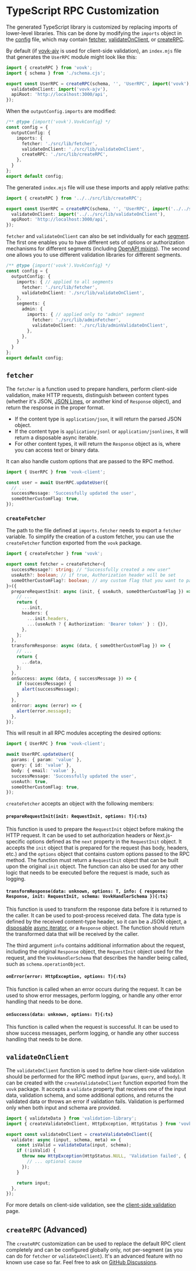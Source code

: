 # TypeScript RPC Customization

The generated TypeScript library is customized by replacing imports of lower-level libraries. This can be done by modifying the `imports` object in the [config](/config) file, which may contain [fetcher](#fetcher), [validateOnClient](#validateonclient), or [createRPC](#createrpc-advanced).

By default (if [vovk-ajv](/validation/client) is used for client-side validation), an `index.mjs` file that generates the `UserRPC` module might look like this:

```ts filename="./node_modules/.vovk-client/index.mjs"
import { createRPC } from 'vovk';
import { schema } from './schema.cjs';

export const UserRPC = createRPC(schema, '', 'UserRPC', import('vovk'), {
  validateOnClient: import('vovk-ajv'),
  apiRoot: 'http://localhost:3000/api',
});
```

When the `outputConfig.imports` are modified:

```ts filename="vovk.config.mjs"
/** @type {import('vovk').VovkConfig} */
const config = {
  outputConfig: {
    imports: {
      fetcher: './src/lib/fetcher',
      validateOnClient: './src/lib/validateOnClient',
      createRPC: './src/lib/createRPC',
    },
  }
};
export default config;
```

The generated `index.mjs` file will use these imports and apply relative paths:

```ts filename="./node_modules/.vovk-client/index.mjs"
import { createRPC } from '../../src/lib/createRPC';

export const UserRPC = createRPC(schema, '', 'UserRPC', import('../../src/lib/fetcher'), {
  validateOnClient: import('../../src/lib/validateOnClient'),
  apiRoot: 'http://localhost:3000/api',
});
```

`fetcher` and `validateOnClient` can also be set individually for each [segment](/segment). The first one enables you to have different sets of options or authorization mechanisms for different segments (including [OpenAPI mixins](/codegen)). The second one allows you to use different validation libraries for different segments.

```ts
/** @type {import('vovk').VovkConfig} */
const config = {
  outputConfig: {
    imports: { // applied to all segments
      fetcher: './src/lib/fetcher',
      validateOnClient: './src/lib/validateOnClient',
    },
    segments: {
      admin: {
        imports: { // applied only to "admin" segment
          fetcher: './src/lib/adminFetcher',
          validateOnClient: './src/lib/adminValidateOnClient',
        },
      },
    }
  }
};
export default config;
```

## `fetcher`

The `fetcher` is a function used to prepare handlers, perform client-side validation, make HTTP requests, distinguish between content types (whether it's JSON, [JSON Lines](/streaming), or another kind of `Response` object), and return the response in the proper format.

- If the content type is `application/json`, it will return the parsed JSON object.
- If the content type is `application/jsonl` or `application/jsonlines`, it will return a disposable async iterable.
- For other content types, it will return the `Response` object as is, where you can access text or binary data.

It can also handle custom options that are passed to the RPC method.

```ts
import { UserRPC } from 'vovk-client';

const user = await UserRPC.updateUser({
  // ...
  successMessage: 'Successfully updated the user',
  someOtherCustomFlag: true,
});
```

### `createFetcher`

The path to the file defined at `imports.fetcher` needs to export a `fetcher` variable. To simplify the creation of a custom fetcher, you can use the `createFetcher` function exported from the `vovk` package.

```ts filename="./src/lib/fetcher.ts"
import { createFetcher } from 'vovk';

export const fetcher = createFetcher<{
  successMessage?: string; // "Successfully created a new user"
  useAuth?: boolean; // if true, Authorization header will be set
  someOtherCustomFlag?: boolean; // any custom flag that you want to pass to the RPC method
}>({
  prepareRequestInit: async (init, { useAuth, someOtherCustomFlag }) => {
    // ...
    return {
      ...init,
      headers: {
        ...init.headers,
        ...(useAuth ? { Authorization: 'Bearer token' } : {}),
      },
    };
  },
  transformResponse: async (data, { someOtherCustomFlag }) => {
    // ...
    return {
      ...data,
    };
  },
  onSuccess: async (data, { successMessage }) => {
    if (successMessage) {
      alert(successMessage);
    }
  },
  onError: async (error) => {
    alert(error.message);
  },
});
```

This will result in all RPC modules accepting the desired options:

```ts
import { UserRPC } from 'vovk-client';

await UserRPC.updateUser({
  params: { param: 'value' },
  query: { id: 'value' },
  body: { email: 'value' },
  successMessage: 'Successfully updated the user',
  useAuth: true,
  someOtherCustomFlag: true,
});
```

`createFetcher` accepts an object with the following members:

#### `prepareRequestInit(init: RequestInit, options: T){:ts}`

This function is used to prepare the `RequestInit` object before making the HTTP request. It can be used to set authorization headers or Next.js-specific options defined as the `next` property in the `RequestInit` object. It accepts the `init` object that is prepared for the request (has body, headers, etc.) and the `options` object that contains custom options passed to the RPC method. The function must return a `RequestInit` object that can be built upon the original `init` object. The function can also be used for any other logic that needs to be executed before the request is made, such as logging.

#### `transformResponse(data: unknown, options: T, info: { response: Response, init: RequestInit, schema: VovkHandlerSchema }){:ts}`

This function is used to transform the response data before it is returned to the caller. It can be used to post-process received data. The data type is defined by the received content-type header, so it can be a JSON object, a [disposable](https://github.com/tc39/proposal-explicit-resource-management) [async iterator](https://developer.mozilla.org/en-US/docs/Web/JavaScript/Reference/Global_Objects/AsyncIterator), or a `Response` object. The function should return the transformed data that will be received by the caller.

The third argument `info` contains additional information about the request, including the original `Response` object, the `RequestInit` object used for the request, and the `VovkHandlerSchema` that describes the handler being called, such as `schema.operationObject`.

#### `onError(error: HttpException, options: T){:ts}`

This function is called when an error occurs during the request. It can be used to show error messages, perform logging, or handle any other error handling that needs to be done.

#### `onSuccess(data: unknown, options: T){:ts}`

This function is called when the request is successful. It can be used to show success messages, perform logging, or handle any other success handling that needs to be done.

## `validateOnClient`

The `validateOnClient` function is used to define how client-side validation should be performed for the RPC method input (`params`, `query`, and `body`). It can be created with the `createValidateOnClient` function exported from the `vovk` package. It accepts a `validate` property that receives one of the input data, validation schema, and some additional options, and returns the validated data or throws an error if validation fails. Validation is performed only when both input and schema are provided.

```ts filename="./src/lib/validateOnClient.ts"
import { validateData } from 'validation-library';
import { createValidateOnClient, HttpException, HttpStatus } from 'vovk';

export const validateOnClient = createValidateOnClient({
  validate: async (input, schema, meta) => {
    const isValid = validateData(input, schema);
    if (!isValid) {
      throw new HttpException(HttpStatus.NULL, 'Validation failed', {
        // ... optional cause
      });
    }

    return input;
  },
});
```

For more details on client-side validation, see the [client-side validation](/validation/client) page.

## `createRPC` (Advanced)

The `createRPC` customization can be used to replace the default RPC client completely and can be configured globally only, not per-segment (as you can do for `fetcher` or `validateOnClient`). It's an advanced feature with no known use case so far. Feel free to ask on [GitHub Discussions](https://github.com/finom/vovk/discussions).
